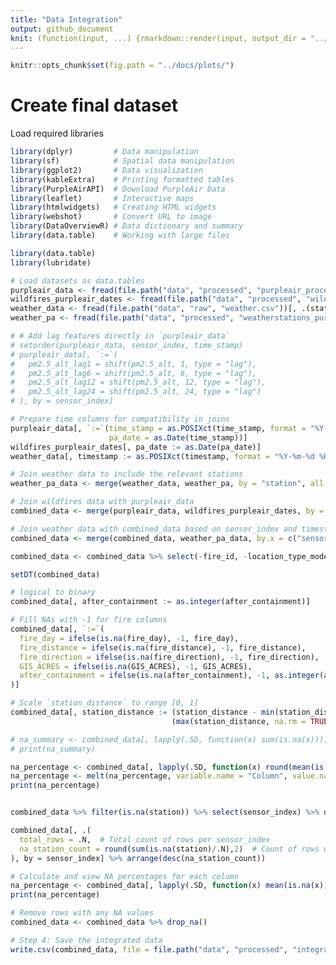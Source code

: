 ```yaml
---
title: "Data Integration" 
output: github_document
knit: (function(input, ...) {rmarkdown::render(input, output_dir = "../docs", )})
---
```


```r
knitr::opts_chunk$set(fig.path = "../docs/plots/")
```

# Create final dataset


Load required libraries

```r
library(dplyr)         # Data manipulation
library(sf)            # Spatial data manipulation
library(ggplot2)       # Data visualization
library(kableExtra)    # Printing formatted tables
library(PurpleAirAPI)  # Download PurpleAir Data
library(leaflet)       # Interactive maps
library(htmlwidgets)   # Creating HTML widgets
library(webshot)       # Convert URL to image
library(DataOverviewR) # Data dictionary and summary
library(data.table)    # Working with large files
```


<!-- ```{r, read-pa, echo = FALSE} -->
<!-- purpleair_data <- read.csv(file.path("data", "processed", "purpleair_processed.csv")) -->
<!-- ``` -->

<!-- ```{r} -->
<!-- # Lag features for pm2.5 -->
<!-- purpleair_data <- purpleair_data %>% -->
<!--   arrange(sensor_index, time_stamp) %>% -->
<!--   group_by(sensor_index) %>% -->
<!--   mutate( -->
<!--     pm2.5_alt_lag1 = lag(pm2.5_alt, 1), -->
<!--     pm2.5_alt_lag6 = lag(pm2.5_alt, 6), -->
<!--     pm2.5_alt_lag12 = lag(pm2.5_alt, 12), -->
<!--     pm2.5_alt_lag24 = lag(pm2.5_alt, 24) -->
<!--   ) %>% -->
<!--   ungroup() -->
<!-- ``` -->

<!-- ```{r, read-fire-pa, echo = FALSE} -->
<!-- wildfires_purpleair_dates <- read.csv(file.path("data", "processed", "wildfires_purpleair_dates.csv")) -->

<!-- weather_data <- read.csv(file.path("data", "raw", "weather.csv")) %>%  -->
<!--   select(station, timestamp, temp_fahrenheit, rel_humidity, wind_direction, wind_speed) -->

<!-- weather_pa <- read.csv(file.path("data", "processed", "weatherstations_purpleair.csv")) %>%  -->
<!--   select(sensor_index, station, station_distance) -->

<!-- weather_pa_data <- weather_data %>% -->
<!--   inner_join(weather_pa, by = "station") -->

<!-- names(purpleair_data) -->
<!-- names(wildfires_purpleair_dates) -->
<!-- ``` -->

<!-- ```{r} -->
<!-- library(lubridate) -->

<!-- # Step 1: Ensure timestamps are compatible -->
<!-- purpleair_data <- purpleair_data %>% -->
<!--   mutate(time_stamp = as.POSIXct(time_stamp, format="%Y-%m-%d %H:%M:%S"), -->
<!--          pa_date = as.Date(time_stamp)) -->

<!-- wildfires_purpleair_dates <- wildfires_purpleair_dates %>% -->
<!--   mutate(pa_date = as.Date(pa_date)) -->

<!-- weather_pa_data <- weather_pa_data %>% -->
<!--   mutate(timestamp = as.POSIXct(timestamp, format="%Y-%m-%d %H:%M:%S")) -->

<!-- # Step 2: Join wildfires data with purpleair data -->
<!-- combined_data <- purpleair_data %>% -->
<!--   left_join(wildfires_purpleair_dates, by = c("sensor_index", "pa_date")) -->

<!-- # Step 3: Join weather data with combined data on sensor_index and hourly timestamp -->
<!-- combined_data <- combined_data %>% -->
<!--   left_join(weather_pa_data, by = c("sensor_index", "time_stamp" = "timestamp")) -->
<!-- ``` -->


```r
library(data.table)
library(lubridate)
```


```r
# Load datasets as data.tables
purpleair_data <- fread(file.path("data", "processed", "purpleair_processed.csv"))
wildfires_purpleair_dates <- fread(file.path("data", "processed", "wildfires_purpleair_dates.csv"))
weather_data <- fread(file.path("data", "raw", "weather.csv"))[, .(station, timestamp, temp_fahrenheit, rel_humidity, wind_direction, wind_speed)]
weather_pa <- fread(file.path("data", "processed", "weatherstations_purpleair.csv"))[, .(sensor_index, station, station_distance)]

# # Add lag features directly in `purpleair_data`
# setorder(purpleair_data, sensor_index, time_stamp)
# purpleair_data[, `:=`(
#   pm2.5_alt_lag1 = shift(pm2.5_alt, 1, type = "lag"),
#   pm2.5_alt_lag6 = shift(pm2.5_alt, 6, type = "lag"),
#   pm2.5_alt_lag12 = shift(pm2.5_alt, 12, type = "lag"),
#   pm2.5_alt_lag24 = shift(pm2.5_alt, 24, type = "lag")
# ), by = sensor_index]

# Prepare time columns for compatibility in joins
purpleair_data[, `:=`(time_stamp = as.POSIXct(time_stamp, format = "%Y-%m-%d %H:%M:%S"),
                      pa_date = as.Date(time_stamp))]
wildfires_purpleair_dates[, pa_date := as.Date(pa_date)]
weather_data[, timestamp := as.POSIXct(timestamp, format = "%Y-%m-%d %H:%M:%S")]
```


```r
# Join weather data to include the relevant stations
weather_pa_data <- merge(weather_data, weather_pa, by = "station", all.x = TRUE, allow.cartesian = TRUE)
```


```r
# Join wildfires data with purpleair_data
combined_data <- merge(purpleair_data, wildfires_purpleair_dates, by = c("sensor_index", "pa_date"), all.x = TRUE)
```


```r
# Join weather data with combined_data based on sensor_index and timestamp
combined_data <- merge(combined_data, weather_pa_data, by.x = c("sensor_index", "time_stamp"), by.y = c("sensor_index", "timestamp"), all.x = TRUE)
```

```r
combined_data <- combined_data %>% select(-fire_id, -location_type_mode, -station, -pa_date, -sensor_index)

setDT(combined_data)

# logical to binary
combined_data[, after_containment := as.integer(after_containment)]

# Fill NAs with -1 for fire columns
combined_data[, `:=`(
  fire_day = ifelse(is.na(fire_day), -1, fire_day),
  fire_distance = ifelse(is.na(fire_distance), -1, fire_distance),
  fire_direction = ifelse(is.na(fire_direction), -1, fire_direction),
  GIS_ACRES = ifelse(is.na(GIS_ACRES), -1, GIS_ACRES),
  after_containment = ifelse(is.na(after_containment), -1, as.integer(after_containment))
)]

# Scale `station_distance` to range [0, 1]
combined_data[, station_distance := (station_distance - min(station_distance, na.rm = TRUE)) /
                                    (max(station_distance, na.rm = TRUE) - min(station_distance, na.rm = TRUE))]
```


```r
# na_summary <- combined_data[, lapply(.SD, function(x) sum(is.na(x)))]
# print(na_summary)

na_percentage <- combined_data[, lapply(.SD, function(x) round(mean(is.na(x)) * 100))]
na_percentage <- melt(na_percentage, variable.name = "Column", value.name = "NA_Percentage")
print(na_percentage)


combined_data %>% filter(is.na(station)) %>% select(sensor_index) %>% distinct()

combined_data[, .(
  total_rows = .N,  # Total count of rows per sensor_index
  na_station_count = round(sum(is.na(station)/.N),2)  # Count of rows with NA in station
), by = sensor_index] %>% arrange(desc(na_station_count))
```

```r
# Calculate and view NA percentages for each column
na_percentage <- combined_data[, lapply(.SD, function(x) mean(is.na(x)) * 100)]
print(na_percentage)
```

```r
# Remove rows with any NA values
combined_data <- combined_data %>% drop_na()
```


```r
# Step 4: Save the integrated data
write.csv(combined_data, file = file.path("data", "processed", "integrated_dataset.csv"), row.names = FALSE)
```





#######################################################################################################################################
































<!-- ## Read files -->
<!-- ```{r, read-files, eval=FALSE} -->
<!-- purpleair_fires <- fread(file.path("data", "processed", "wildfires_purpleair_dates.csv")) %>% select(-fire_id) -->

<!-- purpleair_data <- read.csv(file.path("data", "raw", "purpleair_2018-01-01_2019-12-31.csv")) -->

<!-- purpleair_sensors <- st_read(paste0(purpleair_directory, "/purpleair_sensors.gpkg"), quiet = TRUE) -->
<!-- osm_roads <- st_read(paste0(osm_directory, "/sanfrangrid_roads_osm.gpkg"), quiet = TRUE) -->
<!-- ``` -->

<!-- ```{r} -->
<!-- # Convert weather data frame to an sf object -->
<!-- weather_sf <- st_as_sf(weather, coords=c("lon", "lat"), crs = crs) -->
<!-- ``` -->



<!-- # Join PurpleAir Uber Temp OSM -->
<!-- ```{r Join PurpleAir Uber Temp OSM} -->
<!-- # purpleair_uber_roads - "osm_id","name","type","sensr_d","dt_crtd","last_sn","geometry" -->
<!-- # road_congestion_hourly - "osm_way_id","utc_timestamp","congestion_ratio_mean" -->
<!-- # purpleair_road_length - "sensr_d","type","road_length","geometry"    -->
<!-- # purpleair_building_areas - "sensr_d","type","total_area","geometry"   -->
<!-- # purpleair - "time_stamp","pm1.0_atm","pm2.5_atm","pm2.5_atm_a","pm2.5_atm_b","sensor_id" -->
<!-- # temps - "datetime","TemperatureFahrenheit","TemperatureCelsius"    -->

<!-- purpleair2 <- purpleair %>% select(time_stamp,sensor_id,pm2.5_atm) -->
<!-- temps2 <- temps %>% select(datetime,TemperatureFahrenheit) -->
<!-- purpleair_building_areas2 <- st_drop_geometry(purpleair_building_areas) %>% select(sensr_d,type,total_area) -->
<!-- purpleair_road_length2 <- st_drop_geometry(purpleair_road_length) %>% select(sensr_d,type,road_length = rd_lngt) -->
<!-- # road_congestion_hourly # osm_way_id, utc_timestamp, congestion_ratio_mean -->
<!-- purpleair_uber <- st_drop_geometry(purpleair_uber_roads) %>% select(sensr_d,osm_id) -->

<!-- # pivot area by building type -->
<!-- # purpleair_building_areas %>% -->
<!-- #   group_by(sensr_d, type) %>% -->
<!-- #   summarize(total_area = sum(total_area)) %>% -->
<!-- #   pivot_wider(names_from = type, values_from = total_area, names_prefix = "area_") -->

<!-- purpleair_building_areas3 <- purpleair_building_areas2 %>% -->
<!--   group_by(sensr_d) %>% -->
<!--   summarize(total_area = sum(total_area)) %>% ungroup() -->

<!-- # pivot length by road type -->
<!-- purpleair_road_length3 <- purpleair_road_length2 %>% -->
<!--   group_by(sensr_d, type) %>% -->
<!--   summarize(road_length = sum(road_length)) %>% -->
<!--   pivot_wider(names_from = type, values_from = road_length, names_prefix = "length_") %>% ungroup() -->

<!-- purpleair_road_length4 <- purpleair_road_length2 %>% -->
<!--   group_by(sensr_d) %>% -->
<!--   summarize(road_length = sum(road_length)) %>% ungroup() -->

<!-- pa_temp <- left_join(purpleair, temps, by = c("time_stamp" = "datetime")) -->
<!-- pa_congestion <- left_join(purpleair_uber, road_congestion_hourly, by = c("osm_id" = "osm_way_id")) -->

<!-- # check how i calculate this -->
<!-- # alternative to getting the mean of mean -->
<!-- pa_congestion <- pa_congestion %>% group_by(sensr_d, utc_timestamp) %>% summarize(mean_congestion = mean(congestion_ratio_mean)) %>% ungroup() -->

<!-- result <- left_join(pa_temp, pa_congestion, by = c("time_stamp" = "utc_timestamp", "sensor_id" = "sensr_d")) -->
<!-- result <- left_join(result, purpleair_building_areas3, by = c("sensor_id" = "sensr_d")) -->
<!-- result <- left_join(result, purpleair_road_length3, by = c("sensor_id" = "sensr_d")) -->

<!-- # head(result, 10) -->

<!-- ``` -->


<!-- # Analyze missing values -->
<!-- ```{r Analyze missing values} -->

<!-- all_na_columns <- names(result)[colSums(is.na(result)) == nrow(result)] -->
<!-- cat("columns with all NA:\n",all_na_columns) -->
<!-- result <- result %>% dplyr::select(-all_of(all_na_columns)) -->

<!-- missing_count <- colSums(is.na(result)) -->
<!-- non_missing_count <- colSums(!is.na(result)) -->

<!-- data_quality_summary <- data.frame( -->
<!--   Column = colnames(result), -->
<!--   Status = factor(rep(c("Missing", "Non-Missing"), each = ncol(result))), -->
<!--   Count = c(missing_count, non_missing_count) -->
<!-- ) -->

<!-- ggplot(data_quality_summary, aes(x = Column, fill = Status, y = Count)) + -->
<!--   geom_bar(stat = "identity", position = "stack") + -->
<!--   xlab("Column") + -->
<!--   ylab("Count") + -->
<!--   scale_fill_manual(values = c("Missing" = "red", "Non-Missing" = "green")) + -->
<!--   theme(axis.text.x = element_text(angle = 45, hjust = 1)) -->

<!-- ``` -->
<!-- # Handle Missing Values -->
<!-- ```{r Handle Missing Values} -->
<!-- # Since most missing values are lengths of roads -->
<!-- # Fill missing "length" values with 0 -->

<!-- # column names starting with length -->
<!-- cols_to_fill_na <- grep("^length_", names(result), value = TRUE) -->

<!-- # Replace NA with 0 in selected columns -->
<!-- result <- result %>% -->
<!--   mutate_at(vars(all_of(cols_to_fill_na)), ~replace_na(., 0)) -->

<!-- # replace missing mean_congestion with 1 (no traffic) -->
<!-- result <- result %>% -->
<!--   mutate_at(vars(mean_congestion), ~replace_na(., 1)) -->
<!-- ``` -->

<!-- # Number of purple air sensors -->
<!-- ``` {r} -->
<!-- unique_sensor_count <- result %>% -->
<!--   select(sensor_id) %>% -->
<!--   distinct() %>% -->
<!--   n_distinct() -->

<!-- cat("Number of PurpleAir sensors: ",unique_sensor_count) -->
<!-- ``` -->

<!-- ```{} -->
<!-- osm_uber_sf <- sanfrangrid_roads[sanfrangrid_roads$osm_id %in% unique(uber_data$osm_way_id), ] -->
<!-- rm(sanfrangrid_roads) -->
<!-- osm_uber_roads <- merge(osm_uber_sf, uber_data, by.x = "osm_id", by.y = "osm_way_id", all.x = TRUE) -->
<!-- rm(uber_data) -->
<!-- ``` -->

<!-- ```{r, eval=FALSE} -->
<!-- # Plot purple airs map -->
<!-- map_sf <- mapview(purpleair_sf, col.regions = "purple", col = "purple", cex = 0.1, legend = FALSE) -->

<!-- # Add uber layer -->
<!-- map_sf <- map_sf + mapview(osm_uber_sf, col.regions="lightblue", col="lightblue") -->

<!-- # View map -->
<!-- map_sf -->

<!-- # Save map as html -->
<!-- mapshot(map_sf, url = '/Users/heba/Desktop/Uni/Lim Lab/uber_purpleair/map_sf.html') -->
<!-- ``` -->

<!-- # Converting timestamps to a date-time format -->
<!-- ```{ timestamps format} -->
<!-- uber_data$utc_timestamp <- ymd_hms(uber_data$utc_timestamp) -->
<!-- purpleair$time_stamp <- ymd_hms(purpleair$time_stamp) -->
<!-- ``` -->


<!-- # Maps (Select Relevant Layers) -->
<!-- ```{r buildings map} -->
<!-- purpleair_buildings <- purpleair_buildings %>% -->
<!--   mutate(building_type = type) %>% -->
<!--   select(-type) %>%  -->
<!--   mutate(building_type = coalesce(building_type, 'NA')) -->

<!-- purpleair_uber_roads <- purpleair_uber_roads %>% -->
<!--   mutate(road_type = type) %>% -->
<!--   select(-type) %>% -->
<!--   mutate(road_type = coalesce(road_type, 'NA')) -->

<!-- pa_sensors <- purpleairs_sf %>% select(sensr_d) -->

<!-- palette1 <- colorRampPalette(c("pink")) -->
<!-- palette2 <- colorRampPalette(c("lightgrey")) -->
<!-- palette3 <- colorRampPalette(c("red", "green")) -->

<!-- # Create maps with custom color palettes -->
<!-- map1 <- mapview(purpleair_buildings) -->
<!-- map2 <- mapview(purpleair_uber_roads, zcol = "road_type", col.regions = palette2,col = palette2) -->
<!-- map3 <- mapview(speed_map, zcol = "free_flow_speed", col.regions = palette3, col = palette3) -->
<!-- map4 <- mapview(pa_sensors, col.regions = "purple", legend = FALSE) -->

<!-- # Combine the maps -->
<!-- combined_map <- map1 + map2 + map3 + map4 -->

<!-- combined_map -->
<!-- ``` -->
